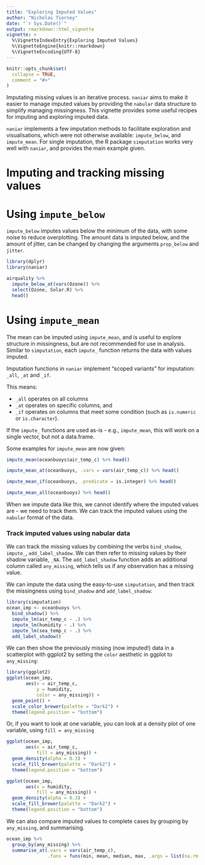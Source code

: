 ```yaml
---
title: "Exploring Imputed Values"
author: "Nicholas Tierney"
date: "`r Sys.Date()`"
output: rmarkdown::html_vignette
vignette: >
  %\VignetteIndexEntry{Exploring Imputed Values}
  %\VignetteEngine{knitr::rmarkdown}
  %\VignetteEncoding{UTF-8}
---
```


```r
knitr::opts_chunk$set(
  collapse = TRUE,
  comment = "#>"
)
```

Imputating missing values is an iterative process. `naniar` aims to make it easier to manage imputed values by providing the `nabular` data structure to simplify managing missingness. This vignette provides some useful recipes for imputing and exploring imputed data.

`naniar` implements a few imputation methods to facilitate exploration and visualisations, which were not otherwise available: `impute_below`, and `impute_mean`. For single imputation, the R package `simputation` works very well with `naniar`, and provides the main example given.

# Imputing and tracking missing values

# Using `impute_below`

`impute_below` imputes values below the minimum of the data, with some noise to reduce overplotting. The amount data is imputed below, and the amount of jitter, can be changed by changing the arguments `prop_below` and `jitter`.

```r
library(dplyr)
library(naniar)

airquality %>%
  impute_below_at(vars(Ozone)) %>%
  select(Ozone, Solar.R) %>%
  head()
```

# Using `impute_mean`

The mean can be imputed using `impute_mean`, and is useful to explore structure in missingness, but are not recommended for use in analysis. Similar to `simputation`, each `impute_` function returns the data with values imputed. 

Imputation functions in `naniar` implement "scoped variants" for imputation: `_all`, `_at` and `_if`. 

This means: 

- `_all` operates on all columns
- `_at` operates on specific columns, and 
- `_if` operates on columns that meet some condition (such as `is.numeric` or `is.character`). 

If the `impute_` functions are used as-is - e.g., `impute_mean`, this will work on a single vector, but not a data.frame.

Some examples for `impute_mean` are now given:

```r

impute_mean(oceanbuoys$air_temp_c) %>% head()

impute_mean_at(oceanbuoys, .vars = vars(air_temp_c)) %>% head()

impute_mean_if(oceanbuoys, .predicate = is.integer) %>% head()

impute_mean_all(oceanbuoys) %>% head()

```

When we impute data like this, we cannot identify where the imputed values are - we need to track them. We can track the imputed values using the `nabular` format of the data.

### Track imputed values using nabular data

We can track the missing values by combining the verbs `bind_shadow`, `impute_`, `add_label_shadow`. We can then refer to missing values by their shadow variable, `_NA`. The `add_label_shadow` function adds an additional column called `any_missing`, which tells us if any observation has a missing value. 

We can impute the data using the easy-to-use `simputation`, and then track the missingness using `bind_shadow` and `add_label_shadow`:

```r

library(simputation)
ocean_imp <- oceanbuoys %>%
  bind_shadow() %>%
  impute_lm(air_temp_c ~ .) %>%
  impute_lm(humidity ~ .) %>%
  impute_lm(sea_temp_c ~ .) %>%
  add_label_shadow()

```

We can then show the previously missing (now imputed!) data in a scatterplot with ggplot2 by setting the `color` aesthetic in ggplot to `any_missing`:   

```r
library(ggplot2)
ggplot(ocean_imp,
       aes(x = air_temp_c,
           y = humidity,
           color = any_missing)) + 
  geom_point() +
  scale_color_brewer(palette = "Dark2") +
  theme(legend.position = "bottom")
```

Or, if you want to look at one variable, you can look at a density plot of one variable, using `fill = any_missing`

```r

ggplot(ocean_imp,
       aes(x = air_temp_c,
           fill = any_missing)) + 
  geom_density(alpha = 0.3) + 
  scale_fill_brewer(palette = "Dark2") +
  theme(legend.position = "bottom")

ggplot(ocean_imp,
       aes(x = humidity,
           fill = any_missing)) + 
  geom_density(alpha = 0.3) + 
  scale_fill_brewer(palette = "Dark2") +
  theme(legend.position = "bottom")

```

We can also compare imputed values to complete cases by grouping by `any_missing`, and summarising.

```r
ocean_imp %>%
  group_by(any_missing) %>%
  summarise_at(.vars = vars(air_temp_c),
               .funs = funs(min, mean, median, max, .args = list(na.rm = TRUE)))
```

